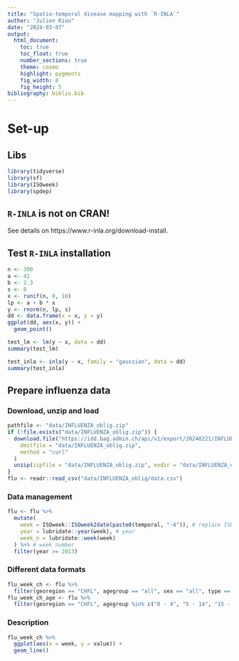 ```yaml
---
title: "Spatio-temporal disease mapping with `R-INLA`"
author: "Julien Riou"
date: "2024-03-07"
output:
  html_document:
    toc: true
    toc_float: true
    number_sections: true
    theme: cosmo
    highlight: pygments
    fig_width: 8
    fig_height: 5
bibliography: biblio.bib  
---
```


# Set-up

## Libs

```r
library(tidyverse)
library(sf)
library(ISOweek)
library(spdep)
```

## `R-INLA` is not on CRAN!

See details on https://www.r-inla.org/download-install.

## Test `R-INLA` installation

```r
n <- 300
a <- 42
b <- 2.3
s <- 8
x <- runif(n, 0, 10)
lp <- a + b * x
y <- rnorm(n, lp, s)
dd <- data.frame(x = x, y = y)
ggplot(dd, aes(x, y)) +
  geom_point()
```

```r
test_lm <- lm(y ~ x, data = dd)
summary(test_lm)
```

```r
test_inla <- inla(y ~ x, family = "gaussian", data = dd)
summary(test_inla)
```

## Prepare influenza data

### Download, unzip and load

```r
pathfile <- "data/INFLUENZA_oblig.zip"
if (!file.exists("data/INFLUENZA_oblig.zip")) {
  download.file("https://idd.bag.admin.ch/api/v1/export/20240221/INFLUENZA_oblig/zip",
    destfile = "data/INFLUENZA_oblig.zip",
    method = "curl"
  )
  unzip(zipfile = "data/INFLUENZA_oblig.zip", exdir = "data/INFLUENZA_oblig/")
}
flu <- readr::read_csv("data/INFLUENZA_oblig/data.csv")
```

### Data management

```r
flu <- flu %>%
  mutate(
    week = ISOweek::ISOweek2date(paste0(temporal, "-4")), # replace ISOweek string with date of the Thursday of each week
    year = lubridate::year(week), # year
    week_n = lubridate::week(week)
  ) %>% # week number
  filter(year >= 2013)
```

### Different data formats

```r
flu_week_ch <- flu %>%
  filter(georegion == "CHFL", agegroup == "all", sex == "all", type == "all")
flu_week_ch_age <- flu %>%
  filter(georegion == "CHFL", agegroup %in% c("0 - 4", "5 - 14", "15 - 29", "30 - 64", "65+"), sex == "all", type == "all")
```

### Description

```r
flu_week_ch %>%
  ggplot(aes(x = week, y = value)) +
  geom_line()
```
